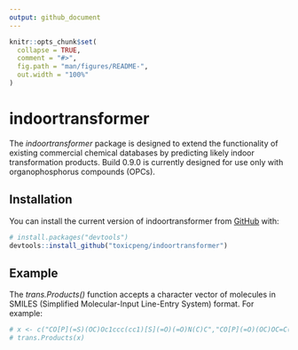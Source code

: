```yaml
---
output: github_document
---
```


<!-- README.md is generated from README.Rmd. Please edit that file -->

```r
knitr::opts_chunk$set(
  collapse = TRUE,
  comment = "#>",
  fig.path = "man/figures/README-",
  out.width = "100%"
)
```

# indoortransformer

<!-- badges: start -->
<!-- badges: end -->

The *indoortransformer* package is designed to extend the functionality of existing commercial chemical databases by predicting likely indoor transformation products. Build 0.9.0 is currently designed for use only with organophosphorus compounds (OPCs).

## Installation

You can install the current version of indoortransformer from [GitHub](https://github.com/) with:

``` r
# install.packages("devtools")
devtools::install_github("toxicpeng/indoortransformer")
```

## Example

The *trans.Products()* function accepts a character vector of molecules in SMILES (Simplified Molecular-Input Line-Entry System) format. For example: 

``` r
# x <- c("CO[P](=S)(OC)Oc1ccc(cc1)[S](=O)(=O)N(C)C","CO[P](=O)(OC)OC=C(Cl)Cl")
# trans.Products(x)
```


